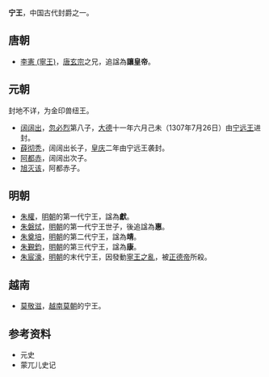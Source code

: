 '''宁王'''，中国古代封爵之一。
==唐朝==
* [[李憲_(寧王)|李憲 (寧王)]]，[[唐玄宗|唐玄宗]]之兄，追諡為'''讓皇帝'''。

==元朝==
封地不详，为金印兽纽王。
*[[阔阔出|阔阔出]]，[[忽必烈|忽必烈]]第八子，[[大德_(元朝)|大德]]十一年六月己未（1307年7月26日）由[[宁远王|宁远王]]进封。
*[[薛彻秃|薛彻秃]]，阔阔出长子，[[皇庆|皇庆]]二年由宁远王袭封。
*[[阿都赤|阿都赤]]，阔阔出次子。
*[[旭灭该|旭灭该]]，阿都赤子。
==明朝==
* [[朱權|朱權]]，[[明朝|明朝]]的第一代宁王，諡為'''獻'''。
* [[朱磐烒|朱磐烒]]，[[明朝|明朝]]的第一代宁王世子，後追諡為'''惠'''。
* [[朱奠培|朱奠培]]，[[明朝|明朝]]的第二代宁王，諡為'''靖'''。
* [[朱覲鈞|朱覲鈞]]，[[明朝|明朝]]的第三代宁王，諡為'''康'''。
* [[朱宸濠|朱宸濠]]，[[明朝|明朝]]的末代宁王，因發動[[寧王之亂|寧王之亂]]，被[[明武宗|正德帝]]所殺。

==越南==
* [[莫敬滋|莫敬滋]]，[[越南|越南]][[莫朝|莫朝]]的宁王。
==参考资料==
*元史
*蒙兀儿史记

{{Disambig|N|Cat=二字王爵消歧义}}
{{Disambig|N|Cat=二字中国王爵消歧义}}
